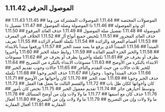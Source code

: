 ## 1.11.42 الموصول الحرفي
<YouTube videoId='pb4JAAqT-io' opts={opts} />
## 1.11.43 الموصولات المختصة
<YouTube videoId='GeDLdJ9qF_E' opts={opts} />
## 1.11.44 الموصولات المشتركة من وما
<YouTube videoId='8_jfMgTAezk' opts={opts} />
## 1.11.45 أي وذو الموصولة
<YouTube videoId='AG-dS6my-6c' opts={opts} />
## 1.11.46 ذا الموصولة وصلة الموصول
<YouTube videoId='nT0nwMGR49Y' opts={opts} />
## 1.11.47 تفصيل ذا الموصولة
<YouTube videoId='o86d0jZ_TNU' opts={opts} />
## 1.11.48 تفصيل صلة الموصول
<YouTube videoId='H93-Ozq8RkQ' opts={opts} />
## 1.11.49 حذف العائد المرفوع
<YouTube videoId='azuPac-W03A' opts={opts} />
## 1.11.50 حذف العائد المجرور
<YouTube videoId='Dp_rG4f95io' opts={opts} />
## 1.11.51 تلخيص جميع أنواع أل
<YouTube videoId='vBFB9ahGgW4' opts={opts} />
## 1.11.52 الخلاف في المعرف
<YouTube videoId='j6bZZqcVYQo' opts={opts} />
## 1.11.53 أقسام المعرفة والزائدة
<YouTube videoId='GKxVZnlAQnE' opts={opts} />
## 1.11.54 تكملة أقسام الزائدة
<YouTube videoId='eO48rF7J4QY' opts={opts} />
## 1.11.55 تعريف المبتدأ
<YouTube videoId='jaik3uRXKx8' opts={opts} />
## 1.11.56 المبتدأ الذي يرفع  ما يسد مسد الخبر
<YouTube videoId='tBuCrwCrUD0' opts={opts} />
## 1.11.57 ورفعوا مبتدأ بالابتداء
<YouTube videoId='7trJWV4nHwA' opts={opts} />
## 1.11.58 والخبر الجزء المتم الفائدة
<YouTube videoId='Rjp22APdxwE' opts={opts} />
## 1.11.59 روابط جملة الخبر
<YouTube videoId='MWxgvqnEz7U' opts={opts} />
## 1.11.60 وأخبروا بظرف أو بحرف جر
<YouTube videoId='v_lQt_Xb88w' opts={opts} />
## 1.11.61 تكملة وأخبروا بظرف أو بحرف جر
<YouTube videoId='PBftyJf22Og' opts={opts} />
## 1.11.62 مسوغات الابتداء بالنكرة من الأوضح
<YouTube videoId='2AUKDbSKVhE' opts={opts} />
## 1.11.63 مسوغات الابتداء بالنكرة من التصريح
<YouTube videoId='hT9vNZqLCG0' opts={opts} />
## 1.11.64 للخبر ثلاث حالات من حيث التقدم والتأخر
<YouTube videoId='i6rOAVzkND8' opts={opts} />
## 1.11.65 حالات وجوب تقديم الخبر
<YouTube videoId='Q9mR-gsDBGE' opts={opts} />
## 1.11.66 حذف المبتدأ وجوبا ، وجوازا
<YouTube videoId='-o2C2QjWd_M' opts={opts} />
## 1.11.67 حذف الخبر وجوبا
<YouTube videoId='YYfqMdU_Emo' opts={opts} />
## 1.11.68 تكملة حذف الخبر وجوبا
<YouTube videoId='qizmIVCTyb4' opts={opts} />
## 1.11.69  تعدد الخبر
<YouTube videoId='mbL-GcSL08E' opts={opts} />
## 1.11.70 كان وأخواتها من الأوضح
<YouTube videoId='NNSBa0EXIBI' opts={opts} />
## 1.11.71 كان وأخواتها ككان ظل بات
<YouTube videoId='yHRVF46g0hs' opts={opts} />
## 1.11.72 والقسم الثالث ما يعمل هذا العمل
<YouTube videoId='ddZkGViykcU' opts={opts} />
## 1.11.73 وتوسط أخبارهن جائز
<YouTube videoId='EKDDtEfVPVg' opts={opts} />
## 1.11.74 تقديم معمول الخبر
<YouTube videoId='WSEP8WaZTnY' opts={opts} />
## 1.11.75 تختص كان بأمور
<YouTube videoId='Pl3SufBULwo' opts={opts} />
## 1.11.76 حذف كان مع اسمها
<YouTube videoId='QSoylLmxtKk' opts={opts} />
## 1.11.77 ما ولا ولات وإن من أوضح المسالك
<YouTube videoId='xJakOWKeQFM' opts={opts} />
## 1.11.78 ما ولا ولات وإن من التصريح
<YouTube videoId='W0bUY1VQyWE' opts={opts} />
## 1.11.79 ما ولا ولات وإن من التصريح
<YouTube videoId='diPEVbsFPmU' opts={opts} />
## 1.11.80 أفعال المقاربة
<YouTube videoId='cs1eNxPeeH8' opts={opts} />
## 1.11.81 أفعال المقاربة
<YouTube videoId='74Cl9DetKwY' opts={opts} />
